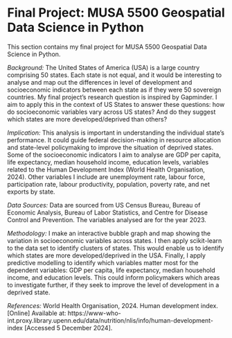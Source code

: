 # Final Project: MUSA 5500 Geospatial Data Science in Python

This section contains my final project for MUSA 5500 Geospatial Data Science in Python. 

*Background:*
    The United States of America (USA) is a large country comprising 50 states. Each state is not equal, and it would be interesting to analyse and map out the differences in level of development and socioeconomic indicators between each state as if they were 50 sovereign countries.
    My final project's research question is inspired by Gapminder. I aim to apply this in the context of US States to answer these questions: how do socioeconomic variables vary across US states? And do they suggest which states are more developed/deprived than others?

*Implication:*
    This analysis is important in understanding the individual state’s performance. It could guide federal decision-making in resource allocation and state-level policymaking to improve the situation of deprived states. Some of the socioeconomic indicators I aim to analyse are GDP per capita, life expectancy, median household income, education levels, variables related to the Human Development Index (World Health Organisation, 2024). Other variables I include are unemployment rate, labour force, participation rate, labour productivity, population, poverty rate, and net exports by state.

*Data Sources:*
    Data are sourced from US Census Bureau, Bureau of Economic Analysis, Bureau of Labor Statistics, and Centre for Disease Control and Prevention. The variables analysed are for the year 2023.

*Methodology:*
    I make an interactive bubble graph and map showing the variation in socioeconomic variables across states. I then apply scikit-learn to the data set to identify clusters of states. This would enable us to identify which states are more developed/deprived in the USA.
    Finally, I apply predictive modelling to identify which variables matter most for the dependent variables: GDP per capita, life expectancy, median household income, and education levels. This could inform policymakers which areas to investigate further, if they seek to improve the level of development in a deprived state.

*References:*
    World Health Organisation, 2024. Human development index. [Online] 
Available at: https://www-who-int.proxy.library.upenn.edu/data/nutrition/nlis/info/human-development-index
[Accessed 5 December 2024].
